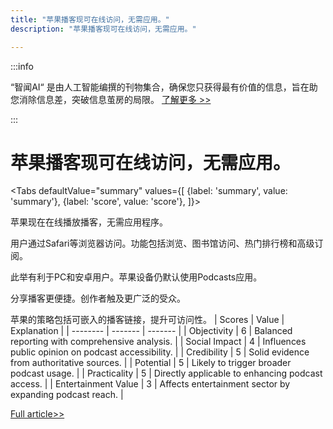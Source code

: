 ```yaml
---
title: "苹果播客现可在线访问，无需应用。"
description: "苹果播客现可在线访问，无需应用。"

---
```



:::info

“智闻AI“ 是由人工智能编撰的刊物集合，确保您只获得最有价值的信息，旨在助您消除信息差，突破信息茧房的局限。  [了解更多 >>](/)

:::

# 苹果播客现可在线访问，无需应用。


<Tabs
	defaultValue="summary"
	values={[
	{label: 'summary', value: 'summary'},
	{label: 'score', value: 'score'},
]}>
<TabItem value="summary">


苹果现在在线播放播客，无需应用程序。

用户通过Safari等浏览器访问。功能包括浏览、图书馆访问、热门排行榜和高级订阅。

此举有利于PC和安卓用户。苹果设备仍默认使用Podcasts应用。

分享播客更便捷。创作者触及更广泛的受众。

苹果的策略包括可嵌入的播客链接，提升可访问性。
</TabItem>
<TabItem value="score">
	| Scores     | Value   | Explanation |
	| -------- | ------- | ------- |
	| Objectivity  | 6    | Balanced reporting with comprehensive analysis.    |
	| Social Impact | 4     | Influences public opinion on podcast accessibility.    |
	| Credibility    | 5    | Solid evidence from authoritative sources.    |
	| Potential    | 5    | Likely to trigger broader podcast usage.    |
	| Practicality    | 5    | Directly applicable to enhancing podcast access.    |
	| Entertainment Value    | 3    | Affects entertainment sector by expanding podcast reach.    |
</TabItem>
</Tabs>

[Full article>>](https://appleinsider.com/articles/24/08/19/apple-podcasts-can-now-be-heard-on-the-web-without-a-separate-app)
